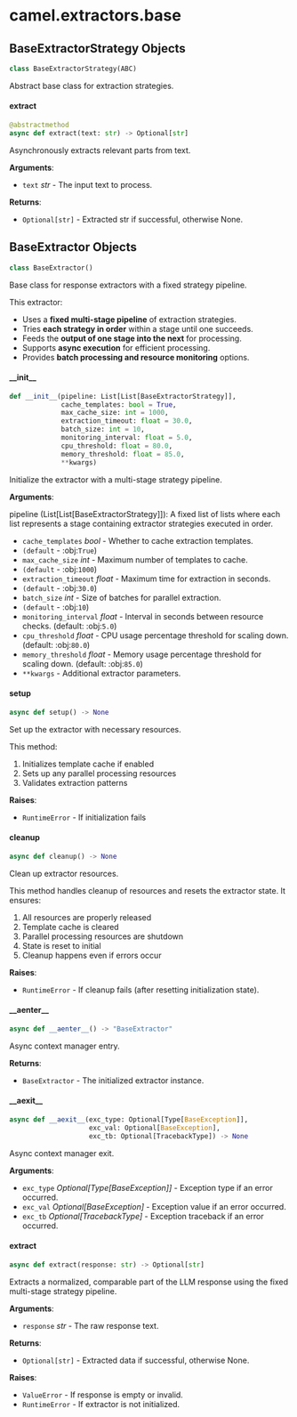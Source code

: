 <a id="camel.extractors.base"></a>

# camel.extractors.base

<a id="camel.extractors.base.BaseExtractorStrategy"></a>

## BaseExtractorStrategy Objects

```python
class BaseExtractorStrategy(ABC)
```

Abstract base class for extraction strategies.

<a id="camel.extractors.base.BaseExtractorStrategy.extract"></a>

#### extract

```python
@abstractmethod
async def extract(text: str) -> Optional[str]
```

Asynchronously extracts relevant parts from text.

**Arguments**:

- `text` _str_ - The input text to process.
  

**Returns**:

- `Optional[str]` - Extracted str if successful, otherwise None.

<a id="camel.extractors.base.BaseExtractor"></a>

## BaseExtractor Objects

```python
class BaseExtractor()
```

Base class for response extractors with a fixed strategy pipeline.

This extractor:
- Uses a **fixed multi-stage pipeline** of extraction strategies.
- Tries **each strategy in order** within a stage until one succeeds.
- Feeds the **output of one stage into the next** for processing.
- Supports **async execution** for efficient processing.
- Provides **batch processing and resource monitoring** options.

<a id="camel.extractors.base.BaseExtractor.__init__"></a>

#### \_\_init\_\_

```python
def __init__(pipeline: List[List[BaseExtractorStrategy]],
             cache_templates: bool = True,
             max_cache_size: int = 1000,
             extraction_timeout: float = 30.0,
             batch_size: int = 10,
             monitoring_interval: float = 5.0,
             cpu_threshold: float = 80.0,
             memory_threshold: float = 85.0,
             **kwargs)
```

Initialize the extractor with a multi-stage strategy pipeline.

**Arguments**:

  pipeline (List[List[BaseExtractorStrategy]]):
  A fixed list of lists where each list represents a stage
  containing extractor strategies executed in order.
- `cache_templates` _bool_ - Whether to cache extraction templates.
- `(default` - :obj:`True`)
- `max_cache_size` _int_ - Maximum number of templates to cache.
- `(default` - :obj:`1000`)
- `extraction_timeout` _float_ - Maximum time for extraction in seconds.
- `(default` - :obj:`30.0`)
- `batch_size` _int_ - Size of batches for parallel extraction.
- `(default` - :obj:`10`)
- `monitoring_interval` _float_ - Interval in seconds between resource
  checks. (default: :obj:`5.0`)
- `cpu_threshold` _float_ - CPU usage percentage threshold for scaling
  down. (default: :obj:`80.0`)
- `memory_threshold` _float_ - Memory usage percentage threshold for
  scaling down. (default: :obj:`85.0`)
- `**kwargs` - Additional extractor parameters.

<a id="camel.extractors.base.BaseExtractor.setup"></a>

#### setup

```python
async def setup() -> None
```

Set up the extractor with necessary resources.

This method:
1. Initializes template cache if enabled
2. Sets up any parallel processing resources
3. Validates extraction patterns

**Raises**:

- `RuntimeError` - If initialization fails

<a id="camel.extractors.base.BaseExtractor.cleanup"></a>

#### cleanup

```python
async def cleanup() -> None
```

Clean up extractor resources.

This method handles cleanup of resources and resets the extractor
state.
It ensures:
1. All resources are properly released
2. Template cache is cleared
3. Parallel processing resources are shutdown
4. State is reset to initial
5. Cleanup happens even if errors occur

**Raises**:

- `RuntimeError` - If cleanup fails (after resetting initialization
  state).

<a id="camel.extractors.base.BaseExtractor.__aenter__"></a>

#### \_\_aenter\_\_

```python
async def __aenter__() -> "BaseExtractor"
```

Async context manager entry.

**Returns**:

- `BaseExtractor` - The initialized extractor instance.

<a id="camel.extractors.base.BaseExtractor.__aexit__"></a>

#### \_\_aexit\_\_

```python
async def __aexit__(exc_type: Optional[Type[BaseException]],
                    exc_val: Optional[BaseException],
                    exc_tb: Optional[TracebackType]) -> None
```

Async context manager exit.

**Arguments**:

- `exc_type` _Optional[Type[BaseException]]_ - Exception type if an
  error occurred.
- `exc_val` _Optional[BaseException]_ - Exception value if an error
  occurred.
- `exc_tb` _Optional[TracebackType]_ - Exception traceback if an error
  occurred.

<a id="camel.extractors.base.BaseExtractor.extract"></a>

#### extract

```python
async def extract(response: str) -> Optional[str]
```

Extracts a normalized, comparable part of the LLM response
using the fixed multi-stage strategy pipeline.

**Arguments**:

- `response` _str_ - The raw response text.
  

**Returns**:

- `Optional[str]` - Extracted data if successful, otherwise None.
  

**Raises**:

- `ValueError` - If response is empty or invalid.
- `RuntimeError` - If extractor is not initialized.

